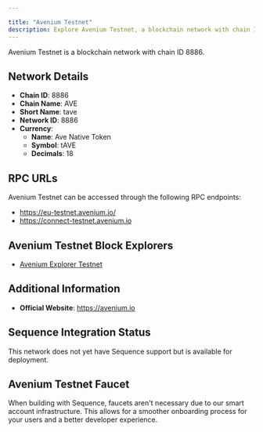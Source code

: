 ```yaml
---

title: "Avenium Testnet"
description: Explore Avenium Testnet, a blockchain network with chain ID 8886. Learn about its native currency, Ave Native Token, and how to interact with the network.
---
```




Avenium Testnet is a blockchain network with chain ID 8886.

## Network Details

- **Chain ID**: 8886
- **Chain Name**: AVE
- **Short Name**: tave
- **Network ID**: 8886
- **Currency**: 
  - **Name**: Ave Native Token
  - **Symbol**: tAVE
  - **Decimals**: 18

## RPC URLs

Avenium Testnet can be accessed through the following RPC endpoints:

- https://eu-testnet.avenium.io/
- https://connect-testnet.avenium.io

## Avenium Testnet Block Explorers

- [Avenium Explorer Testnet](https://testnet.avescan.net)

## Additional Information

- **Official Website**: https://avenium.io

## Sequence Integration Status

This network does not yet have Sequence support but is available for deployment.

## Avenium Testnet Faucet

When building with Sequence, faucets aren't necessary due to our smart account infrastructure. This allows for a smoother onboarding process for your users and a better developer experience.
